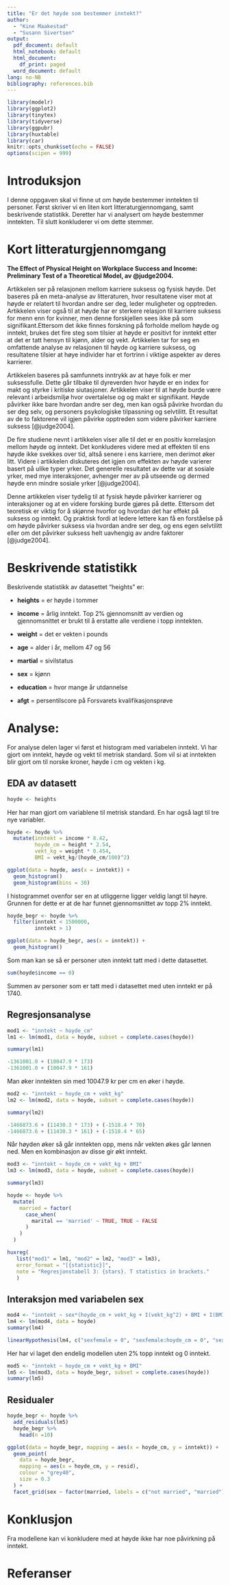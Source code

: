 ```yaml
---
title: "Er det høyde som bestemmer inntekt?"
author: 
  - "Kine Maakestad"
  - "Susann Sivertsen"
output:
  pdf_document: default
  html_notebook: default
  html_document:
    df_print: paged
  word_document: default
lang: no-NB
bibliography: references.bib
---
```


```r
library(modelr)
library(ggplot2)
library(tinytex)
library(tidyverse)
library(ggpubr)
library(huxtable)
library(car)
knitr::opts_chunk$set(echo = FALSE)
options(scipen = 999)
```


\newpage

# Introduksjon

I denne oppgaven skal vi finne ut om høyde bestemmer inntekten til personer. Først skriver vi en liten kort litteraturgjennomgang, samt beskrivende statistikk. Deretter har vi analysert om høyde bestemmer inntekten. Til slutt konkluderer vi om dette stemmer.

# Kort litteraturgjennomgang

**The Effect of Physical Height on Workplace Success and Income: Preliminary Test of a Theoretical Model, av @judge2004.**

Artikkelen ser på relasjonen mellom karriere suksess og fysisk høyde. Det baseres på en meta-analyse av litteraturen, hvor resultatene viser mot at høyde er relatert til hvordan andre ser deg, leder muligheter og opptreden. Artikkelen viser også til at høyde har er sterkere relasjon til karriere suksess for menn enn for kvinner, men denne forskjellen sees ikke på som signifikant.Ettersom det ikke finnes forskning på forholde mellom høyde og inntekt, brukes det fire steg som tilsier at høyde er positivt for inntekt etter at det er tatt hensyn til kjønn, alder og vekt. Artikkelen tar for seg en omfattende analyse av relasjonen til høyde og karriere suksess, og resultatene tilsier at høye individer har et fortrinn i viktige aspekter av deres karrierer.

Artikkelen baseres på samfunnets inntrykk av at høye folk er mer suksessfulle. Dette går tilbake til dyreverden hvor høyde er en index for makt og styrke i kritiske siutasjoner. Artikkelen viser til at høyde burde være relevant i arbeidsmiljø hvor overtalelse og og makt er signifikant. Høyde påvirker ikke bare hvordan andre ser deg, men kan også påvirke hvordan du ser deg selv, og personers psykologiske tilpassning og selvtilitt. Et resultat av de to faktorene vil igjen påvirke opptreden som videre påvirker karriere suksess [@judge2004].

De fire studiene nevnt i artikkelen viser alle til det er en positiv korrelasjon mellom høyde og inntekt. Det konkluderes videre med at effekten til ens høyde ikke svekkes over tid, altså senere i ens karriere, men derimot øker litt. Videre i artikkelen diskuteres det igjen om effekten av høyde varierer basert på ulike typer yrker. Det generelle resultatet av dette var at sosiale yrker, med mye interaksjoner, avhenger mer av på utseende og dermed høyde enn mindre sosiale yrker [@judge2004].

Denne artikkelen viser tydelig til at fysisk høyde påvirker karrierer og interaksjoner og at en videre forsking burde gjøres på dette. Ettersom det teoretisk er viktig for å skjønne hvorfor og hvordan det har effekt på suksess og inntekt. Og praktisk fordi at ledere lettere kan få en forståelse på om høyde påvirker suksess via hvordan andre ser deg, og ens egen selvtilitt eller om det påvirker suksess helt uavhengig av andre faktorer [@judge2004].


# Beskrivende statistikk

Beskrivende statistikk av datasettet "heights" er:

-   **heights** = er høyde i tommer

-   **income** = årlig inntekt. Top 2% gjennomsnitt av verdien og gjennomsnittet er brukt til å erstatte alle verdiene i topp inntekten.

-   **weight** = det er vekten i pounds

-   **age** = alder i år, mellom 47 og 56

-   **martial** = sivilstatus

-    **sex** = kjønn

-   **education** = hvor mange år utdannelse

-   **afgt** = persentilscore på Forsvarets kvalifikasjonsprøve

# Analyse:

For analyse delen lager vi først et histogram med variabelen inntekt. Vi har gjort om inntekt, høyde og vekt til metrisk standard. Som vil si at inntekten blir gjort om til norske kroner, høyde i cm og vekten i kg.

## EDA av datasett


```r
hoyde <- heights
```

Her har man gjort om variablene til metrisk standard. En har også lagt til tre nye variabler.


```r
hoyde <- hoyde %>% 
  mutate(inntekt = income * 8.42,
         hoyde_cm = height * 2.54,
         vekt_kg = weight * 0.454,
         BMI = vekt_kg/(hoyde_cm/100)^2)

```


```r
ggplot(data = hoyde, aes(x = inntekt)) + 
  geom_histogram()
  geom_histogram(bins = 30)
```

I histogrammet ovenfor ser en at utliggerne ligger veldig langt til høyre. Grunnen for dette er at de har funnet gjennomsnittet av topp 2% inntekt.


```r
hoyde_begr <- hoyde %>% 
  filter(inntekt < 1500000,
         inntekt > 1)
```

```r
ggplot(data = hoyde_begr, aes(x = inntekt)) + 
  geom_histogram()
```

Som man kan se så er personer uten inntekt tatt med i dette datasettet. 

```r
sum(hoyde$income == 0)
```


Summen av personer som er tatt med i datasettet med uten inntekt er på 1740.

## Regresjonsanalyse


```r
mod1 <- "inntekt ~ hoyde_cm"
lm1 <- lm(mod1, data = hoyde, subset = complete.cases(hoyde))
```

```r
summary(lm1)
```


```r
-1361001.0 + (10047.9 * 173)
-1361001.0 + (10047.9 * 161)
```

Man øker inntekten sin med 10047.9 kr per cm en øker i høyde.

```r
mod2 <- "inntekt ~ hoyde_cm + vekt_kg"
lm2 <- lm(mod2, data = hoyde, subset = complete.cases(hoyde))
```

```r
summary(lm2)
```


```r
-1466873.6 + (11430.3 * 173) + (-1518.4 * 70)
-1466873.6 + (11430.3 * 161) + (-1518.4 * 65)
```

Når høyden øker så går inntekten opp, mens når vekten økes går lønnen ned. Men en kombinasjon av disse gir økt inntekt.


```r
mod3 <- "inntekt ~ hoyde_cm + vekt_kg + BMI"
lm3 <- lm(mod3, data = hoyde, subset = complete.cases(hoyde))
```

```r
summary(lm3)
```


```r
hoyde <- hoyde %>% 
  mutate(
    married = factor(
      case_when(
        marital == 'married' ~ TRUE, TRUE ~ FALSE
      )
    )
  )
```


```r
huxreg(
   list("mod1" = lm1, "mod2" = lm2, "mod3" = lm3),
   error_format = "[{statistic}]",
   note = "Regresjonstabell 3: {stars}. T statistics in brackets."
   )
```

## Interaksjon med variabelen sex

```r
mod4 <- "inntekt ~ sex*(hoyde_cm + vekt_kg + I(vekt_kg^2) + BMI + I(BMI^2))"
lm4 <- lm(mod4, data = hoyde)
summary(lm4)
```

```r
linearHypothesis(lm4, c("sexfemale = 0", "sexfemale:hoyde_cm = 0", "sexfemale:vekt_kg = 0", "sexfemale:I(vekt_kg^2) = 0", "sexfemale:BMI = 0", "sexfemale:I(BMI^2) = 0"))
```


Her har vi laget den endelig modellen uten 2% topp inntekt og 0 inntekt. 
```r
mod5 <- "inntekt ~ hoyde_cm + vekt_kg + BMI"
lm5 <- lm(mod3, data = hoyde_begr, subset = complete.cases(hoyde))
summary(lm5)
```

## Residualer

```r
hoyde_begr <- hoyde %>% 
  add_residuals(lm5)
  hoyde_begr %>% 
    head(n =10)
```

```r
ggplot(data = hoyde_begr, mapping = aes(x = hoyde_cm, y = inntekt)) +
  geom_point(
    data = hoyde_begr, 
    mapping = aes(x = hoyde_cm, y = resid),
    colour = "grey40",
    size = 0.3
  ) +
  facet_grid(sex ~ factor(married, labels = c("not married", "married")))
```

# Konklusjon
Fra modellene kan vi konkludere med at høyde ikke har noe påvirkning på inntekt. 

\newpage


# Referanser

